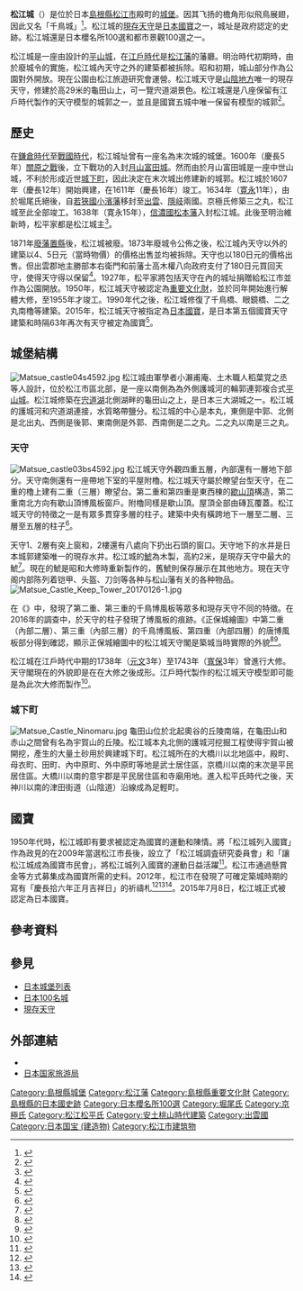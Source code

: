 {{otheruses}}
{{日本城郭概要表
| img = File:080720 Matsue Castle Matsue Shimane pref Japan01s.jpg
| img_capt = 天守
| img_width = 300px
| name = 松江城
| pref = 島根縣
| nihongo = 松江城
| hiragana = まつえじょう
| romaji = Matsue-jō
| ar_called = 千鳥城
| struct = 輪郭連郭複合式[[城_(日本)|平山城]]
| tower_struct = 複合式初期望楼型
| builders = 堀尾吉晴
| build_y = 1611年
| revamp = 京極忠高
| rulers = 堀尾氏、京極氏、松平氏
| reject_y = 1871年
| remains = 現存[[天守|天守]]、石垣、堀
| cultural asset = 國寶（天守）、國家史跡
| rebuilding things = 櫓、門、橋
| location = {{Coord|35|28|30.42|N|133|3|2.69|E|scale:20000}}
}}

'''松江城'''（{{jpn|j=松江城|kn=まつえじょう}}）是位於日本[[島根縣|島根縣]][[松江市|松江市]]殿町的[[城_(日本)|城堡]]。因其飞扬的檐角形似飛鳥展翅，因此又名「千鳥城」<ref>{{cite web |url=https://www.kankou-matsue.jp/kokuho_matsuejo/ |script-title=ja:国宝！松江城 |accessdate=2017-07-02 |publisher={{lang|ja|松江観光協会}} |language=ja |archive-url=https://web.archive.org/web/20170602133250/https://www.kankou-matsue.jp/kokuho_matsuejo/ |archive-date=2017-06-02 |dead-url=yes }}</ref>。松江城的[[現存天守|現存天守]]是[[日本國寶|日本國寶]]之一，城址是政府認定的史跡。松江城還是日本櫻名所100選和都市景觀100選之一。

松江城是一座由{{link-ja|小瀨甫庵|小瀬甫庵}}設計的[[平山城|平山城]]，在[[江戶時代|江戶時代]]是[[松江藩|松江藩]]的藩廳。明治時代初期時，由於廢城令的實施，松江城內天守之外的建築都被拆除。昭和初期，城山部分作為公園對外開放。現在公園由松江旅遊研究會運營。松江城天守是[[山陰地方|山陰地方]]唯一的現存天守，修建於高29米的龜田山上，可一覽宍道湖景色。松江城還是八座保留有江戶時代製作的天守模型的城郭之一，並且是國寶五城中唯一保留有模型的城郭<ref>{{cite web |url=http://www.iza.ne.jp/kiji/life/news/160501/lif16050111000004-n1.html |script-title=ja:国宝・松江城「天守雛形」の謎…国内最古説も製作年不明、現天守と異なる細部 |accessdate=2017-07-02 |publisher={{lang|ja|iza}} |language=ja |archive-date=2019-12-01 |archive-url=https://web.archive.org/web/20191201133213/https://www.iza.ne.jp/kiji/life/news/160501/lif16050111000004-n1.html |dead-url=no }}</ref>。

== 歷史 ==
在[[鎌倉時代|鎌倉時代]]至[[戰國_(日本)|戰國時代]]，松江城址曾有一座名為末次城的城堡。1600年（慶長5年）[[關原之戰|關原之戰]]後，立下戰功的{{link-ja|堀尾忠氏|堀尾忠氏}}入封[[月山富田城|月山富田城]]。然而由於月山富田城是一座中世山城，不利於形成近世[[城下町|城下町]]，因此決定在末次城出修建新的城郭。松江城於1607年（慶長12年）開始興建，在1611年（慶長16年）竣工。1634年（[[寛永|寛永]]11年），由於堀尾氏絕後，{{link-ja|京極忠高|京極忠高}}自[[若狹國|若狹國]][[小濱藩|小濱藩]]移封至[[出雲國|出雲]]、[[隱岐國|隱岐]]兩國。京極氏修築三之丸，松江城至此全部竣工。1638年（寛永15年），[[信濃國|信濃國]][[松本藩|松本藩]]{{link-ja|松平直政|松平直政}}入封松江城。此後至明治維新時，松平家都是松江城主<ref>{{cite web |url=http://furusato.sanin.jp/p/area/matsue/30/ |script-title=ja:松江城 |accessdate=2017-07-02 |publisher={{lang|ja|神々のふるさと山陰}} |language=ja |archive-date=2019-08-12 |archive-url=https://web.archive.org/web/20190812022214/http://furusato.sanin.jp/p/area/matsue/30/ |dead-url=no }}</ref>。

1871年[[廢藩置縣|廢藩置縣]]後，松江城被廢。1873年廢城令公佈之後，松江城內天守以外的建築以4、5日元（當時物價）的價格出售並均被拆除。天守也以180日元的價格出售。但出雲郡地主勝部本右衛門和前藩士高木權八向政府支付了180日元買回天守，使得天守得以保留<ref>{{cite web |url=http://www.matsue-tourism.or.jp/m_castle/history/index.html |script-title=ja:松江城の歴史 |accessdate=2017-07-02 |publisher={{lang|ja|松江城}} |language=ja |archive-date=2017-06-22 |archive-url=https://web.archive.org/web/20170622095324/http://www.matsue-tourism.or.jp/m_castle/history/index.html |dead-url=no }}</ref>。1927年，松平家將包括天守在內的城址捐贈給松江市並作為公園開放。1950年，松江城天守被認定為[[重要文化財|重要文化財]]，並於同年開始進行解體大修，至1955年才竣工。1990年代之後，松江城修復了千鳥橋、眼鏡橋、二之丸南櫓等建築。2015年，松江城天守被指定為[[日本國寶|日本國寶]]，是日本第五個國寶天守建築和時隔63年再次有天守被定為國寶<ref>{{cite web |url=http://www.kankou-shimane.com/mag-/matsue_castle/index/index.php#scroll_bg02 |script-title=ja:松江城天守祝国宝指定 |accessdate=2017-07-02 |publisher={{lang|ja|島根県観光連盟}} |language=ja |title=存档副本 |archive-url=https://web.archive.org/web/20160704160744/http://www.kankou-shimane.com/mag-/matsue_castle/index/index.php#scroll_bg02 |archive-date=2016-07-04 |dead-url=yes }}</ref>。

== 城堡結構 ==
[[File:Matsue_castle04s4592.jpg|thumb]]
松江城由軍學者小瀨甫庵、土木職人稻葉覚之丞等人設計，位於松江市區北部，是一座以南側{{link-ja|京橋川|京橋川}}為為外側護城河的輪郭連郭複合式[[平山城|平山城]]。松江城修築在[[宍道湖|宍道湖]]北側湖畔的龜田山之上，是日本三大湖城之一。松江城的護城河和宍道湖連接，水質略帶鹽分。松江城的中心是本丸，東側是中郭、北側是北出丸、西側是後郭、東南側是外郭、西南側是二之丸。二之丸以南是三之丸。

=== 天守 ===
[[File:Matsue_castle03bs4592.jpg|thumb]]
松江城天守外觀四重五層，內部還有一層地下部分。天守南側還有一座帶地下室的平屋附櫓。松江城天守屬於瞭望台型天守，在二重的櫓上建有二重（三層）瞭望台。第二重和第四重是東西棟的[[歇山頂|歇山頂]]構造，第二重南北方向有歇山頂博風板窗戶。附櫓同樣是歇山頂。屋頂全部由磚瓦覆蓋。松江城天守的特徵之一是有眾多貫穿多層的柱子。建築中央有橫跨地下一層至二層、三層至五層的柱子<ref>{{cite web |url=http://www1.city.matsue.shimane.jp/bunka/bunkazai/matsuejyou/hozonkeikaku.data/data.pdf |script-title=ja:重要文化財松江城天守保存活用計画 |accessdate=2017-07-02 |publisher={{lang|ja|松江市}} |language=ja |archive-date=2016-09-16 |archive-url=https://web.archive.org/web/20160916185747/http://www1.city.matsue.shimane.jp/bunka/bunkazai/matsuejyou/hozonkeikaku.data/data.pdf |dead-url=no }}</ref>。

天守1、2層有突上窗和{{link-ja|火燈窗|火灯窓}}，2樓還有八處向下扔出石頭的窗口。天守地下的水井是日本城郭建築唯一的現存水井。松江城的[[鯱|鯱]]為木製，高約2米，是現存天守中最大的鯱<ref>{{cite web |url=https://www.kankou-matsue.jp/kankou/kankou-shisetu/kankoushisetu/matsuejyou.html |script-title=ja:松江城 |accessdate=2017-07-02 |publisher={{lang|ja|松江観光協会}} |language=ja |archive-url=https://web.archive.org/web/20160421064605/http://www.kankou-matsue.jp/kankou/kankou-shisetu/kankoushisetu/matsuejyou.html |archive-date=2016-04-21 |dead-url=yes }}</ref>。現在的鯱是昭和大修時重新製作的，舊鯱則保存展示在其他地方。現在天守阁内部陈列着铠甲、头盔、刀剑等各种与松山藩有关的各种物品。
[[File:Matsue_Castle_Keep_Tower_20170126-1.jpg|thumb]]

在《{{link-ja|正保城繪圖|正保城絵図}}》中，發現了第二重、第三重的千鳥博風板等眾多和現存天守不同的特徵。在2016年的調查中，於天守的柱子發現了博風板的痕跡。《正保城繪圖》中第二重（內部二層）、第三重（內部三層）的千鳥博風板、第四重（內部四層）的唐博風板部分得到確認，顯示正保城繪圖中的松江城天守閣是築城当時實際的外貌<ref>{{cite web |url=http://www1.city.matsue.shimane.jp/bunka/matsueshishi/koramubn.data/column54.pdf |script-title=ja:松江市史料編纂課・松江城調査研究室 |accessdate=2017-07-02 |publisher={{lang|ja|松江市}} |language=ja |archive-date=2016-09-16 |archive-url=https://web.archive.org/web/20160916182354/http://www1.city.matsue.shimane.jp/bunka/matsueshishi/koramubn.data/column54.pdf |dead-url=no }}</ref><ref>{{cite web |url=http://mainichi.jp/articles/20160414/k00/00m/040/143000c |script-title=ja:国宝・松江城 幻の千鳥破風　柱の穴、江戸期の絵図と一致 |accessdate=2017-07-02 |publisher={{lang|ja|毎日新聞社}} |language=ja |archive-date=2019-11-30 |archive-url=https://web.archive.org/web/20191130145813/https://mainichi.jp/articles/20160414/k00/00m/040/143000c |dead-url=no }}</ref>。

松江城在江戶時代中期的1738年（[[元文_(日本)|元文]]3年）至1743年（[[寬保|寬保]]3年）曾進行大修。天守閣現在的外貌即是在在大修之後成形。江戶時代製作的松江城天守模型即可能是為此次大修而製作<ref>{{cite web |url=http://www.sankei.com/west/news/170304/wst1703040022-n1.html |script-title=ja:築城当初の松江城、天守に千鳥破風や唐破風　１７４０年頃に大幅修復か　米子高専名誉教授ら５日報告 |accessdate=2017-07-02 |publisher={{lang|ja|産経ニュース}} |language=ja |archive-date=2019-11-15 |archive-url=https://web.archive.org/web/20191115081315/https://www.sankei.com/west/news/170304/wst1703040022-n1.html |dead-url=no }}</ref>。

=== 城下町 ===
[[File:Matsue_Castle_Ninomaru.jpg|thumb]]
龜田山位於北起奧谷的丘陵南端，在龜田山和赤山之間曾有名為宇賀山的丘陵。松江城本丸北側的護城河挖掘工程使得宇賀山被開挖，產生的大量土砂用於興建城下町。松江城所在的大橋川以北地區中，殿町、母衣町、田町、內中原町、外中原町等地是武士居住區，京橋川以南的末次是平民居住區。大橋川以南的意宇郡是平民居住區和寺廟用地。進入松平氏時代之後，天神川以南的津田街道（山陰道）沿線成為足輕町。

== 國寶 ==
1950年代時，松江城即有要求被認定為國寶的運動和陳情。將「松江城列入國寶」作為政見的{{link-ja|松浦正敬|松浦正敬}}在2009年當選松江市長後，設立了「松江城調査研究委員會」和「讓松江城成為國寶市民會」，將松江城列入國寶的運動日益活躍<ref>{{cite web |url=http://www1.city.matsue.shimane.jp/shisei/jyouhoukoukai/shingikai/H26/2/270223dai10_matuejyoucyousakennkyuuiinnkai.data/shiryou1.pdf |script-title=ja:松江城国宝化をめぐる経過 |accessdate=2017-07-02 |publisher={{lang|ja|松江市}} |language=ja |title=存档副本 |archive-url=https://web.archive.org/web/20160305103036/http://www1.city.matsue.shimane.jp/shisei/jyouhoukoukai/shingikai/H26/2/270223dai10_matuejyoucyousakennkyuuiinnkai.data/shiryou1.pdf |archive-date=2016-03-05 |dead-url=yes }}</ref>。松江市通過懸賞金等方式募集成為國寶所需的史料。2012年，松江市在{{link-ja|松江神社|松江神社}}發現了可確定築城時期的寫有「慶長拾六年正月吉祥日」的祈禱札<ref>{{cite web |url=http://www.sankei.com/west/news/150617/wst1506170006-n1.html |script-title=ja:松江城“執念”の軌跡　国宝再指定を決めた「祈祷札」の発見　“格下げ”から６５年、ついに悲願達成 |accessdate=2017-07-02 |publisher={{lang|ja|産経ニュース}} |language=ja |archive-date=2020-12-14 |archive-url=https://web.archive.org/web/20201214130650/https://www.sankei.com/west/news/150617/wst1506170006-n1.html |dead-url=no }}</ref><ref>{{cite web |url=http://www.kankou-matsue.jp/about_matsue/matsue_castle/heritage/ |script-title=ja:松江城天守の特色とその価値 |accessdate=2017-07-02 |publisher={{lang|ja|松江観光協会}} |language=ja |archive-url=https://web.archive.org/web/20150801033928/http://www.kankou-matsue.jp/about_matsue/matsue_castle/heritage/ |archive-date=2015-08-01 |dead-url=yes }}</ref><ref>{{cite web |url=http://www1.city.matsue.shimane.jp/bunka/matsueshishi/koramubn.data/column25.pdf |script-title=ja:第25回 松江城創建に関わる祈祷札の発見 |accessdate=2017-07-02 |publisher={{lang|ja|松江市}} |language=ja |archive-date=2017-01-08 |archive-url=https://web.archive.org/web/20170108190617/http://www1.city.matsue.shimane.jp/bunka/matsueshishi/koramubn.data/column25.pdf |dead-url=no }}</ref>。2015年7月8日，松江城正式被認定為日本國寶。

== 參考資料 ==
{{reflist|2}}

== 參見 ==
{{Commonscat|Matsue Castle}}
* [[日本城堡列表#島根縣|日本城堡列表]]
* [[日本100名城|日本100名城]]
* [[現存天守|現存天守]]

== 外部連結 ==
* {{Official website|http://www.matsue-tourism.or.jp/m_castle/}}{{ja}}
* [http://www.welcome2japan.cn/arrange/attractions/facilities/castles/2044.html 日本国家旅游局]{{dead link|date=2018年1月 |bot=InternetArchiveBot |fix-attempted=yes }}

{{現存天守}}
{{日本100名城}}

{{DEFAULTSORT:Matsue Jou}}
[[Category:島根縣城堡|Category:島根縣城堡]]
[[Category:松江藩|Category:松江藩]]
[[Category:島根縣重要文化財|Category:島根縣重要文化財]]
[[Category:島根縣的日本國史跡|Category:島根縣的日本國史跡]]
[[Category:日本櫻名所100選|Category:日本櫻名所100選]]
[[Category:堀尾氏|Category:堀尾氏]]
[[Category:京極氏|Category:京極氏]]
[[Category:松江松平氏|Category:松江松平氏]]
[[Category:安土桃山時代建築|Category:安土桃山時代建築]]
[[Category:出雲國|Category:出雲國]]
[[Category:日本国宝_(建造物)|Category:日本国宝 (建造物)]]
[[Category:松江市建筑物|Category:松江市建筑物]]